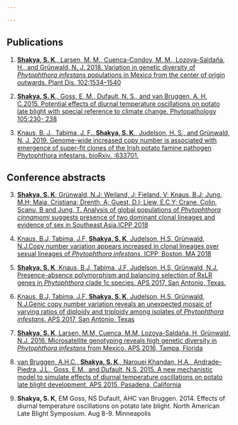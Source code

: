 ```yaml
---

---
```



## **Publications**


1. [**Shakya, S. K**., Larsen, M. M., Cuenca-Condoy, M. M., Lozoya-Saldaña, H., and Grünwald, N. J. 2018. Variation in genetic diversity of *Phytophthora infestans* populations in Mexico from the center of origin outwards. Plant Dis. 102:1534–1540](https://apsjournals.apsnet.org/doi/10.1094/PDIS-11-17-1801-RE?mobileUi=0)


2. [**Shakya, S. K**., Goss, E. M., Dufault, N. S., and van Bruggen, A. H. C.2015. Potential effects of diurnal temperature oscillations on potato late blight with special reference to climate change. Phytopathology 105:230- 238](https://apsjournals.apsnet.org/doi/pdf/10.1094/PHYTO-05-14-0132-R)

3. [Knaus, B. J., Tabima, J. F., **Shakya, S. K**., Judelson, H. S., and Grünwald, N. J. 2019. Genome-wide increased copy number is associated with emergence of super-fit clones of the Irish potato famine pathogen Phytophthora infestans. bioRxiv. :633701.](https://doi.org/10.1101/633701)


## **Conference abstracts**

3. [**Shakya, S. K**; Grünwald, N.J; Weiland, J; Fieland, V; Knaus, B.J; Jung, M.H; Maia,
Cristiana; Drenth, A; Guest, D.I; Liew, E.C.Y; Crane, Colin, Scanu, B and Jung, T.
Analysis of global populations of *Phytophthora cinnamomi* suggests presence of two
dominant clonal lineages and evidence of sex in Southeast Asia.ICPP 2018](https://apsjournals.apsnet.org/doi/pdf/10.1094/PHYTO-108-10-S1.1)

4. [Knaus, B.J, Tabima, J.F, **Shakya, S. K**, Judelson, H.S, Grünwald, N.J.Copy number variation appears increased in clonal lineages over sexual lineages of *Phytophthora infestans*. ICPP, Boston, MA 2018](https://apsjournals.apsnet.org/doi/pdf/10.1094/PHYTO-108-10-S1.1)

5. [**Shakya, S. K**, Knaus, B.J, Tabima, J.F, Judelson, H.S, Grünwald, N.J. Presence-absence
polymorphism and balancing selection of RxLR genes in *Phytophthora* clade 1c species.
APS 2017, San Antonio, Texas.](https://apsnet.confex.com/apsnet/2017/meetingapp.cgi/Paper/5959)

6. [Knaus, B.J, Tabima, J.F, **Shakya, S. K**, Judelson, H.S, Grünwald, N.J.Genic copy number variation reveals an unexpected mosaic of varying ratios of diploidy and triploidy among isolates of *Phytophthora infestans*. APS 2017, San Antonio, Texas](https://apsnet.confex.com/apsnet/2017/meetingapp.cgi/Paper/5957)


7. [**Shakya, S. K**, Larsen, M.M, Cuenca, M.M, Lozoya-Saldaña, H, Grünwald, N.J. 2016. Microsatellite genotyping reveals high genetic diversity in *Phytophthora infestans* from Mexico. APS 2016, Tampa, Florida](https://www.apsnet.org/meetings/Documents/2016_meeting_abstracts/aps2016_172.htm)

8. [van Bruggen, A.H.C., **Shakya, S. K**., Narouei Khandan, H.A., Andrade-Piedra, J.L., Goss, E.M., and Dufault, N.S. 2015. A new mechanistic model to simulate effects of diurnal temperature oscillations on potato late blight development. APS 2015, Pasadena, California](http://www.apsnet.org/meetings/Documents/2015_meeting_abstracts/aps2015abO201.htm)

9. **Shakya, S. K**, EM Goss, NS Dufault, AHC van Bruggen. 2014. Effects of diurnal temperature oscillations on potato late blight. North American Late Blight Symposium. Aug 8-9. Minneapolis
